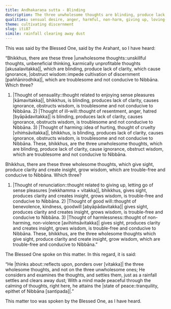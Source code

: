 ```yaml
---
title: Andhakaraṇa sutta - Blinding
description: The three unwholesome thoughts are blinding, produce lack of clarity, cause ignorance, obstruct wisdom, and are troublesome and not conducive to Nibbāna. The three wholesome thoughts give sight, produce clarity and create insight, grow wisdom, and are trouble-free and conducive to Nibbāna.
qualities: sensual desire, anger, harmful, non-harm, giving up, loving-kindness
theme: cultivating discernment
slug: iti87
simile: rainfall clearing away dust
---
```


This was said by the Blessed One, said by the Arahant, so I have heard:

“Bhikkhus, there are these three |unwholesome thoughts::unskillful thoughts, unbeneficial thinking, karmically unprofitable thoughts [akusalavitakka]|, which are blinding, produce lack of clarity, which cause ignorance, |obstruct wisdom::impede cultivation of discernment [paññānirodhika]|, which are troublesome and not conducive to Nibbāna. Which three?

1) |Thought of sensuality::thought related to enjoying sense pleasures [kāmavitakka]|, bhikkhus, is blinding, produces lack of clarity, causes ignorance, obstructs wisdom, is troublesome and not conducive to Nibbāna. 2) |Thought of ill-will::thought of resentment, anger, hatred [byāpādavitakka]| is blinding, produces lack of clarity, causes ignorance, obstructs wisdom, is troublesome and not conducive to Nibbāna. 3) |Thought of harming::idea of hurting, thought of cruelty [vihiṁsāvitakka]|, bhikkhus, is blinding, produces lack of clarity, causes ignorance, obstructs wisdom, is troublesome and not conducive to Nibbāna. These, bhikkhus, are the three unwholesome thoughts, which are blinding, produce lack of clarity, cause ignorance, obstruct wisdom, which are troublesome and not conducive to Nibbāna.

Bhikkhus, there are these three wholesome thoughts, which give sight, produce clarity and create insight, grow wisdom, which are trouble-free and conducive to Nibbāna. Which three?

1) |Thought of renunciation::thought related to giving up, letting go of sense pleasures [nekkhamma + vitakka]|, bhikkhus, gives sight, produces clarity and creates insight, grows wisdom, is trouble-free and conducive to Nibbāna. 2) |Thought of good will::thought of benevolence, kindness, goodwill [abyāpādavitakka]| gives sight, produces clarity and creates insight, grows wisdom, is trouble-free and conducive to Nibbāna. 3) |Thought of harmlessness::thought of non-harming, non-violence [avihiṁsāvitakka]| gives sight, produces clarity and creates insight, grows wisdom, is trouble-free and conducive to Nibbāna. These, bhikkhus, are the three wholesome thoughts which give sight, produce clarity and create insight, grow wisdom, which are trouble-free and conducive to Nibbāna.”

The Blessed One spoke on this matter. In this regard, it is said:

“He |thinks about::reflects upon, ponders over [vitakka]| the three wholesome thoughts,
and not on the three unwholesome ones;
He considers and examines the thoughts, and settles them,
just as a rainfall settles and clears away dust;
With a mind made peaceful through the calming of thoughts,
right here, he attains the |state of peace::tranquility, epithet of Nibbāna [santipada]|.”

This matter too was spoken by the Blessed One, as I have heard.